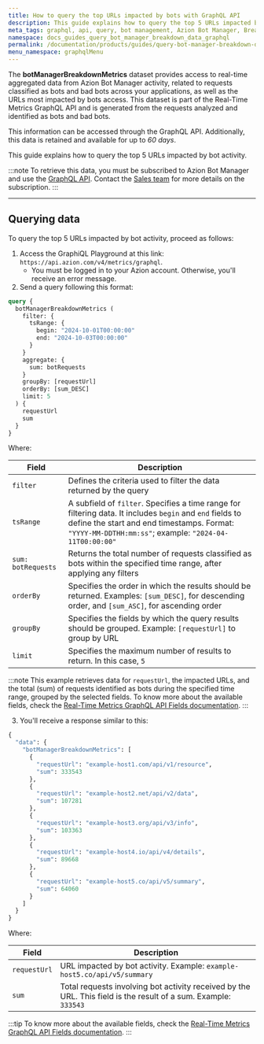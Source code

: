 ```yaml
---
title: How to query the top URLs impacted by bots with GraphQL API
description: This guide explains how to query the top 5 URLs impacted by bot activity using the GraphiQL playground and the botManagerBreakdownMetrics dataset.
meta_tags: graphql, api, query, bot management, Azion Bot Manager, Breakdown
namespace: docs_guides_query_bot_manager_breakdown_data_graphql
permalink: /documentation/products/guides/query-bot-manager-breakdown-data-with-graphql/
menu_namespace: graphqlMenu
---
```


The **botManagerBreakdownMetrics** dataset provides access to real-time aggregated data from Azion Bot Manager activity, related to requests classified as bots and bad bots across your applications, as well as the URLs most impacted by bots access. This dataset is part of the Real-Time Metrics GraphQL API and is generated from the requests analyzed and identified as bots and bad bots.

This information can be accessed through the GraphQL API. Additionally, this data is retained and available for up to *60 days*.

This guide explains how to query the top 5 URLs impacted by bot activity.

:::note
To retrieve this data, you must be subscribed to Azion Bot Manager and use the [GraphQL API](/en/documentation/devtools/graphql-api/overview/). Contact the [Sales team](https://www.azion.com/en/contact-sales/) for more details on the subscription.
:::

---

## Querying data

To query the top 5 URLs impacted by bot activity, proceed as follows:

1. Access the GraphiQL Playground at this link: `https://api.azion.com/v4/metrics/graphql`.
    - You must be logged in to your Azion account. Otherwise, you'll receive an error message.
2. Send a query following this format:

```graphql
query {
  botManagerBreakdownMetrics (
    filter: {
      tsRange: {
        begin: "2024-10-01T00:00:00"
        end: "2024-10-03T00:00:00"
      }
    }
    aggregate: {
      sum: botRequests
    }
    groupBy: [requestUrl]
    orderBy: [sum_DESC]
    limit: 5
  ) {
    requestUrl
    sum
  }
}
```

Where:

| Field | Description |
|----------|----------|
| `filter` | Defines the criteria used to filter the data returned by the query |
| `tsRange` | A subfield of `filter`. Specifies a time range for filtering data. It includes `begin` and `end` fields to define the start and end timestamps. Format: `"YYYY-MM-DDTHH:mm:ss"`; example: `"2024-04-11T00:00:00"` |
| `sum: botRequests` | Returns the total number of requests classified as bots within the specified time range, after applying any filters |
| `orderBy` | Specifies the order in which the results should be returned. Examples: `[sum_DESC]`, for descending order, and `[sum_ASC]`, for ascending order |
| `groupBy` | Specifies the fields by which the query results should be grouped. Example: `[requestUrl]` to group by URL |
| `limit` | Specifies the maximum number of results to return. In this case, `5` |

:::note
This example retrieves data for `requestUrl`, the impacted URLs, and the total (sum) of requests identified as bots during the specified time range, grouped by the selected fields. To know more about the available fields, check the [Real-Time Metrics GraphQL API Fields documentation](/en/documentation/devtools/graphql-api/features/gql-real-time-metrics-fields/).
:::

3. You'll receive a response similar to this: 

```graphql
{
  "data": {
    "botManagerBreakdownMetrics": [
      {
        "requestUrl": "example-host1.com/api/v1/resource",
        "sum": 333543
      },
      {
        "requestUrl": "example-host2.net/api/v2/data",
        "sum": 107281
      },
      {
        "requestUrl": "example-host3.org/api/v3/info",
        "sum": 103363
      },
      {
        "requestUrl": "example-host4.io/api/v4/details",
        "sum": 89668
      },
      {
        "requestUrl": "example-host5.co/api/v5/summary",
        "sum": 64060
      }
    ]
  }
}
```

Where: 

| Field | Description |
|----------|----------|
| `requestUrl` | URL impacted by bot activity. Example: `example-host5.co/api/v5/summary` |
| `sum` | Total requests involving bot activity received by the URL. This field is the result of a sum. Example: `333543` |

:::tip
To know more about the available fields, check the [Real-Time Metrics GraphQL API Fields documentation](/en/documentation/devtools/graphql-api/features/gql-real-time-metrics-fields/).
:::